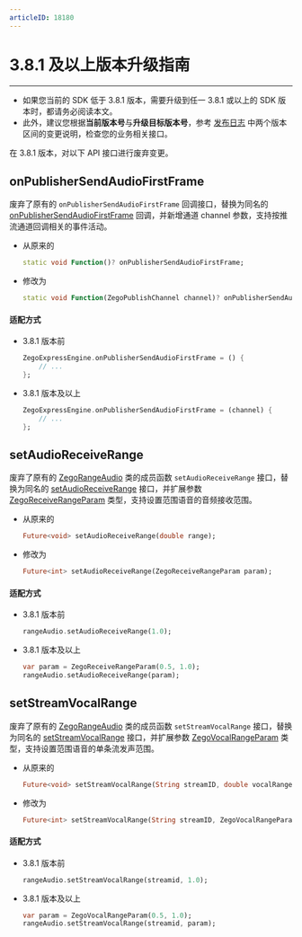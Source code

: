 ```yaml
---
articleID: 18180
---
```

# 3.8.1 及以上版本升级指南

- - -

<div class="mk-warning">

- 如果您当前的 SDK 低于 3.8.1 版本，需要升级到任一 3.8.1 或以上的 SDK 版本时，都请务必阅读本文。
- 此外，建议您根据**当前版本号**与**升级目标版本号**，参考 [发布日志](!DownloadSDK/Release_Notes) 中两个版本区间的变更说明，检查您的业务相关接口。
</div>

在 3.8.1 版本，对以下 API 接口进行废弃变更。

## onPublisherSendAudioFirstFrame

废弃了原有的 `onPublisherSendAudioFirstFrame` 回调接口，替换为同名的 [onPublisherSendAudioFirstFrame](/unique-api/express-video-sdkhttps://doc-zh.zego.im/article/dart_flutter/zego_express_engine/ZegoExpressEngine/onPublisherSendAudioFirstFrame.html) 回调，并新增通道 channel 参数，支持按推流通道回调相关的事件活动。
    
- 从原来的

    ```dart
    static void Function()? onPublisherSendAudioFirstFrame;
    ```

- 修改为

    ```dart
    static void Function(ZegoPublishChannel channel)? onPublisherSendAudioFirstFrame;
    ```

#### 适配方式

- 3.8.1 版本前

    ```dart
    ZegoExpressEngine.onPublisherSendAudioFirstFrame = () {
        // ...
    };
    ```

- 3.8.1 版本及以上

    ```dart
    ZegoExpressEngine.onPublisherSendAudioFirstFrame = (channel) {
        // ...
    };
    ```

## setAudioReceiveRange

废弃了原有的 [ZegoRangeAudio](/unique-api/express-video-sdkhttps://doc-zh.zego.im/article/dart_flutter/zego_express_engine/ZegoRangeAudio-class.html) 类的成员函数 `setAudioReceiveRange` 接口，替换为同名的 [setAudioReceiveRange](/unique-api/express-video-sdkhttps://doc-zh.zego.im/article/dart_flutter/zego_express_engine/ZegoRangeAudio/setAudioReceiveRange.html) 接口，并扩展参数 [ZegoReceiveRangeParam](/unique-api/express-video-sdkhttps://doc-zh.zego.im/article/dart_flutter/zego_express_engine/ZegoReceiveRangeParam-class.html) 类型，支持设置范围语音的音频接收范围。

    
- 从原来的

    ```dart
    Future<void> setAudioReceiveRange(double range);
    ```

- 修改为

    ```dart
    Future<int> setAudioReceiveRange(ZegoReceiveRangeParam param);
    ```

#### 适配方式

- 3.8.1 版本前

    ```dart
    rangeAudio.setAudioReceiveRange(1.0);
    ```

- 3.8.1 版本及以上

    ```dart
    var param = ZegoReceiveRangeParam(0.5, 1.0);
    rangeAudio.setAudioReceiveRange(param);
    ```


## setStreamVocalRange

废弃了原有的 [ZegoRangeAudio](/unique-api/express-video-sdkhttps://doc-zh.zego.im/article/dart_flutter/zego_express_engine/ZegoRangeAudio-class.html) 类的成员函数 `setStreamVocalRange` 接口，替换为同名的 [setStreamVocalRange](/unique-api/express-video-sdkhttps://doc-zh.zego.im/article/dart_flutter/zego_express_engine/ZegoRangeAudio/setStreamVocalRange.html) 接口，并扩展参数 [ZegoVocalRangeParam](/unique-api/express-video-sdkhttps://doc-zh.zego.im/article/dart_flutter/zego_express_engine/ZegoVocalRangeParam-class.html) 类型，支持设置范围语音的单条流发声范围。

- 从原来的

    ```dart
    Future<void> setStreamVocalRange(String streamID, double vocalRange);
    ```

- 修改为

    ```dart
    Future<int> setStreamVocalRange(String streamID, ZegoVocalRangeParam param);
    ```

#### 适配方式

- 3.8.1 版本前

    ```dart
    rangeAudio.setStreamVocalRange(streamid, 1.0);
    ```

- 3.8.1 版本及以上

    ```dart
    var param = ZegoVocalRangeParam(0.5, 1.0);
    rangeAudio.setStreamVocalRange(streamid, param);
    ```
